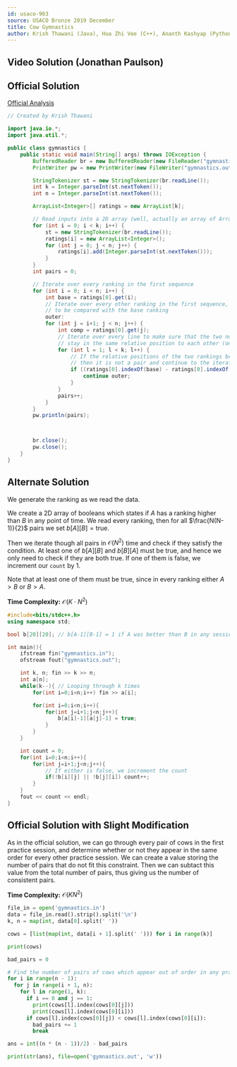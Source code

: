 ```yaml
---
id: usaco-963
source: USACO Bronze 2019 December
title: Cow Gymnastics
author: Krish Thawani (Java), Hua Zhi Vee (C++), Ananth Kashyap (Python)
---
```


## Video Solution (Jonathan Paulson)

<Youtube id="f_-xoE_qWgw" />

## Official Solution

[Official Analysis](http://www.usaco.org/current/data/sol_gymnastics_bronze_dec19.html)

<LanguageSection>

<JavaSection>

```java
// Created by Krish Thawani

import java.io.*;
import java.util.*;

public class gymnastics {
	public static void main(String[] args) throws IOException {
		BufferedReader br = new BufferedReader(new FileReader("gymnastics.in"));
		PrintWriter pw = new PrintWriter(new FileWriter("gymnastics.out"));

		StringTokenizer st = new StringTokenizer(br.readLine());
		int k = Integer.parseInt(st.nextToken());
		int n = Integer.parseInt(st.nextToken());

		ArrayList<Integer>[] ratings = new ArrayList[k];

		// Read inputs into a 2D array (well, actually an array of ArrayLists)
		for (int i = 0; i < k; i++) {
			st = new StringTokenizer(br.readLine());
			ratings[i] = new ArrayList<Integer>();
			for (int j = 0; j < n; j++) {
				ratings[i].add(Integer.parseInt(st.nextToken()));
			}
		}
		int pairs = 0;

		// Iterate over every ranking in the first sequence
		for (int i = 0; i < n; i++) {
			int base = ratings[0].get(i);
			// Iterate over every other ranking in the first sequence,
			// to be compared with the base ranking
			outer:
			for (int j = i+1; j < n; j++) {
				int comp = ratings[0].get(j);
				// Iterate over every line to make sure that the two numbers we are comparing
				// stay in the same relative position to each other (one is always greater than the other)
				for (int l = 1; l < k; l++) {
					// If the relative positions of the two rankings being compared change,
					// then it is not a pair and continue to the iteration/comparison
					if ((ratings[0].indexOf(base) - ratings[0].indexOf(comp)) * (ratings[l].indexOf(base) - ratings[l].indexOf(comp)) < 0) {
						continue outer;
					}
				}
				pairs++;
			}
		}
		pw.println(pairs);



		br.close();
		pw.close();
	}
}
```

</JavaSection>
</LanguageSection>

## Alternate Solution

We generate the ranking as we read the data.

We create a 2D array of booleans which states if $A$ has a ranking higher than
$B$ in any point of time. We read every ranking, then for all $\frac{N(N-1)}{2}$
pairs we set $b[A][B]=\text{true}$.

Then we iterate though all pairs in $\mathcal{O}(N^2)$ time and check if they
satisfy the condition. At least one of $b[A][B]$ and $b[B][A]$ must be true, and
hence we only need to check if they are both true. If one of them is false, we
increment our $\texttt{count}$ by 1.

Note that at least one of them must be true, since in every ranking either $A>B$
or $B>A$.

**Time Complexity:** $\mathcal{O}(K \cdot N^2)$

<LanguageSection>
<CPPSection>

```cpp
#include<bits/stdc++.h>
using namespace std;

bool b[20][20]; // b[A-1][B-1] = 1 if A was better than B in any session.

int main(){
	ifstream fin("gymnastics.in");
	ofstream fout("gymnastics.out");

	int k, n; fin >> k >> n;
	int a[n];
	while(k--){ // Looping through k times
		for(int i=0;i<n;i++) fin >> a[i];

		for(int i=0;i<n;i++){
			for(int j=i+1;j<n;j++){
				b[a[i]-1][a[j]-1] = true;
			}
		}
	}

	int count = 0;
	for(int i=0;i<n;i++){
		for(int j=i+1;j<n;j++){
			// If either is false, we increment the count
			if(!b[i][j] || !b[j][i]) count++;
		}
	}
	fout << count << endl;
}
```

</CPPSection>
</LanguageSection>

## Official Solution with Slight Modification

As in the official solution, we can go through every pair of cows in the first practice session, and determine whether or not they appear in the same order for every other practice session. We can create a value storing the number of pairs that do not fit this constraint. Then we can subtact this value from the total number of pairs, thus giving us the number of consistent pairs. 

**Time Complexity:** $\mathcal{O}(KN^2)$

<LanguageSection>
<PySection>

```py
file_in = open('gymnastics.in')
data = file_in.read().strip().split('\n')
k, n = map(int, data[0].split(' '))

cows = [list(map(int, data[i + 1].split(' '))) for i in range(k)]

print(cows)

bad_pairs = 0

# Find the number of pairs of cows which appear out of order in any practice session
for i in range(n - 1):
  for j in range(i + 1, n):
    for l in range(1, k):
      if i == 0 and j == 1:
        print(cows[l].index(cows[0][j]))
        print(cows[l].index(cows[0][i]))
      if cows[l].index(cows[0][j]) < cows[l].index(cows[0][i]):
        bad_pairs += 1
        break

ans = int((n * (n - 1))/2) - bad_pairs

print(str(ans), file=open('gymnastics.out', 'w'))
```

</PySection>
</LanguageSection>

